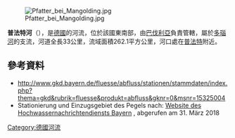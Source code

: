 {{Coord|48|58|53.5|N|12|24|11|E|display=title}}
[[Image:Pfatter_bei_Mangolding.jpg|right]]

'''普法特河'''（{{lang-de|Pfatter}}），是[[德國|德國]]的河流，位於該國東南部，由[[巴伐利亞|巴伐利亞]]負責管轄，屬於[[多瑙河|多瑙河]]的支流，河道全長33公里，流域面積262.1平方公里，河口處在[[普法特|普法特]]附近。

==參考資料==
* http://www.gkd.bayern.de/fluesse/abfluss/stationen/stammdaten/index.php?thema=gkd&rubrik=fluesse&produkt=abfluss&gknr=0&msnr=15325004 {{Wayback|url=http://www.gkd.bayern.de/fluesse/abfluss/stationen/stammdaten/index.php?thema=gkd&rubrik=fluesse&produkt=abfluss&gknr=0&msnr=15325004 |date=20180401075559 }}
* Stationierung und Einzugsgebiet des Pegels nach: [https://www.hnd.bayern.de/pegel/donau_bis_passau/koefering-15325004/statistik Website des Hochwassernachrichtendiensts Bayern] {{Wayback|url=https://www.hnd.bayern.de/pegel/donau_bis_passau/koefering-15325004/statistik |date=20201029051138 }}, abgerufen am 31. März 2018

{{Germany-geo-stub}}
[[Category:德國河流|Category:德國河流]]